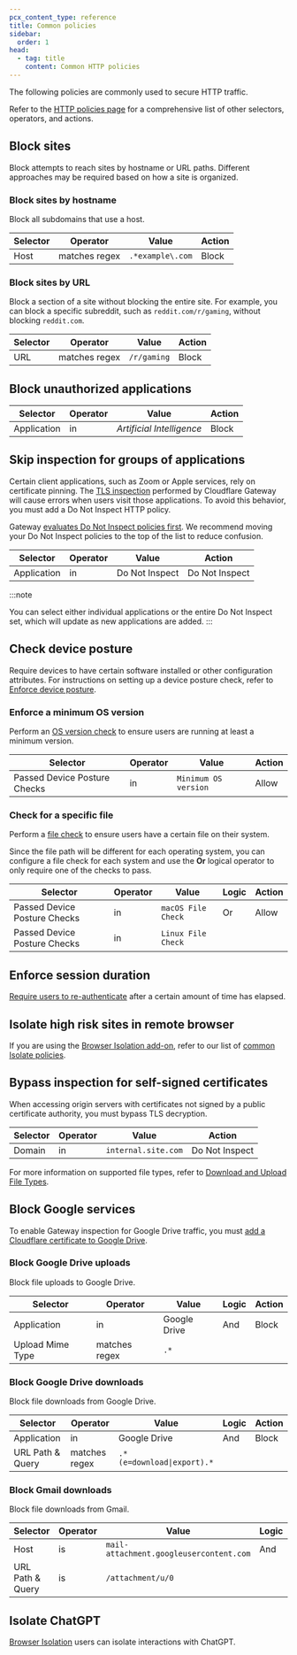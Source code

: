 ```yaml
---
pcx_content_type: reference
title: Common policies
sidebar:
  order: 1
head:
  - tag: title
    content: Common HTTP policies
---
```



The following policies are commonly used to secure HTTP traffic.

Refer to the [HTTP policies page](/cloudflare-one/policies/gateway/http-policies/) for a comprehensive list of other selectors, operators, and actions.

## Block sites

Block attempts to reach sites by hostname or URL paths. Different approaches may be required based on how a site is organized.

### Block sites by hostname

Block all subdomains that use a host.

| Selector | Operator      | Value            | Action |
| -------- | ------------- | ---------------- | ------ |
| Host     | matches regex | `.*example\.com` | Block  |

### Block sites by URL

Block a section of a site without blocking the entire site. For example, you can block a specific subreddit, such as `reddit.com/r/gaming`, without blocking `reddit.com`.

| Selector | Operator      | Value       | Action |
| -------- | ------------- | ----------- | ------ |
| URL      | matches regex | `/r/gaming` | Block  |

<Render file="gateway/policies/content-categories" />

## Block unauthorized applications

<Render file="gateway/policies/block-applications" product="cloudflare-one" />

| Selector    | Operator | Value                     | Action |
| ----------- | -------- | ------------------------- | ------ |
| Application | in       | _Artificial Intelligence_ | Block  |

<Render file="gateway/policies/policies-optional" />

## Skip inspection for groups of applications

Certain client applications, such as Zoom or Apple services, rely on certificate pinning. The [TLS inspection](/cloudflare-one/policies/gateway/http-policies/tls-decryption/) performed by Cloudflare Gateway will cause errors when users visit those applications. To avoid this behavior, you must add a Do Not Inspect HTTP policy.

Gateway [evaluates Do Not Inspect policies first](/cloudflare-one/policies/gateway/order-of-enforcement/#http-policies). We recommend moving your Do Not Inspect policies to the top of the list to reduce confusion.

| Selector    | Operator | Value          | Action         |
| ----------- | -------- | -------------- | -------------- |
| Application | in       | Do Not Inspect | Do Not Inspect |

:::note

You can select either individual applications or the entire Do Not Inspect set, which will update as new applications are added.
:::

## Check device posture

Require devices to have certain software installed or other configuration attributes. For instructions on setting up a device posture check, refer to [Enforce device posture](/cloudflare-one/identity/devices/).

### Enforce a minimum OS version

Perform an [OS version check](/cloudflare-one/identity/devices/warp-client-checks/os-version/) to ensure users are running at least a minimum version.

| Selector                     | Operator | Value                | Action |
| ---------------------------- | -------- | -------------------- | ------ |
| Passed Device Posture Checks | in       | `Minimum OS version` | Allow  |

### Check for a specific file

Perform a [file check](/cloudflare-one/identity/devices/warp-client-checks/file-check/) to ensure users have a certain file on their system.

Since the file path will be different for each operating system, you can configure a file check for each system and use the **Or** logical operator to only require one of the checks to pass.

| Selector                     | Operator | Value              | Logic | Action |
| ---------------------------- | -------- | ------------------ | ----- | ------ |
| Passed Device Posture Checks | in       | `macOS File Check` | Or    | Allow  |
| Passed Device Posture Checks | in       | `Linux File Check` |       |        |

## Enforce session duration

[Require users to re-authenticate](/cloudflare-one/connections/connect-devices/warp/configure-warp/warp-sessions/) after a certain amount of time has elapsed.

## Isolate high risk sites in remote browser

If you are using the [Browser Isolation add-on](/cloudflare-one/policies/browser-isolation/), refer to our list of [common Isolate policies](/cloudflare-one/policies/browser-isolation/isolation-policies/#common-policies).

## Bypass inspection for self-signed certificates

When accessing origin servers with certificates not signed by a public certificate authority, you must bypass TLS decryption.

| Selector | Operator | Value               | Action         |
| -------- | -------- | ------------------- | -------------- |
| Domain   | in       | `internal.site.com` | Do Not Inspect |

<Render file="gateway/policies/block-file-types" />

For more information on supported file types, refer to [Download and Upload File Types](/cloudflare-one/policies/gateway/http-policies/#download-and-upload-file-types).

## Block Google services

To enable Gateway inspection for Google Drive traffic, you must [add a Cloudflare certificate to Google Drive](/cloudflare-one/connections/connect-devices/user-side-certificates/manual-deployment/#google-drive-for-desktop).

### Block Google Drive uploads

Block file uploads to Google Drive.

| Selector         | Operator      | Value        | Logic | Action |
| ---------------- | ------------- | ------------ | ----- | ------ |
| Application      | in            | Google Drive | And   | Block  |
| Upload Mime Type | matches regex | `.*`         |       |        |

### Block Google Drive downloads

Block file downloads from Google Drive.

| Selector         | Operator      | Value                      | Logic | Action |
| ---------------- | ------------- | -------------------------- | ----- | ------ |
| Application      | in            | Google Drive               | And   | Block  |
| URL Path & Query | matches regex | `.*(e=download\|export).*` |       |        |

### Block Gmail downloads

Block file downloads from Gmail.

| Selector         | Operator | Value                                   | Logic | Action |
| ---------------- | -------- | --------------------------------------- | ----- | ------ |
| Host             | is       | `mail-attachment.googleusercontent.com` | And   | Block  |
| URL Path & Query | is       | `/attachment/u/0`                       |       |        |

## Isolate ChatGPT

[Browser Isolation](/cloudflare-one/policies/browser-isolation/) users can isolate interactions with ChatGPT.

<Render file="gateway/policies/isolate-chatgpt" />
